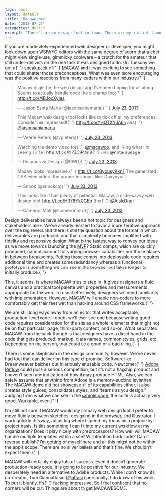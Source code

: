 ```yaml
---
tags: post
layout: default
title: 'Macawesome'
date: '2013-07-25'
categories: design
excerpt: "There's a new design tool in town. These are my initial thoughts."
---
```


<p>
  If you are moderately-experienced web designer or developer, you might look
  down upon WSIWYG editors with the same degree of scorn that a chef might view
  single-use, gimmicky cookware – a crutch for the amateur that still
  under-delivers on the one task it was designed to do. On Tuesday we got a{' '}
  <a href="http://macaw.co/peek/">sneak peek</a> of{' '}
  <a href="http://macaw.co/">MACAW</a>, and it was exciting to see something
  that could shatter those preconceptions. What was even more encouraging was
  the positive reactions from many leaders within our industry.{' '}
</p>

<blockquote class="twitter-tweet">
  <p>
    Macaw might be the web design app I’ve been hoping for all along. Seems to
    actually handle code like a champ too:{' '}
    <a href="http://t.co/MBJocXyles">http://t.co/MBJocXyles</a>
  </p>
  &mdash; Jason Santa Maria (@jasonsantamaria){' '}
  <a href="https://twitter.com/jasonsantamaria/statuses/359682167879647232">
    July 23, 2013
  </a>
</blockquote>

<blockquote class="twitter-tweet">
  <p>
    This Macaw web design tool looks like to tick off all my preferences.
    Consider me impressed!{' '}
    <a href="http://t.co/YHQTXYJA6h">http://t.co/YHQTXYJA6h</a>&#10;&#10;/via{' '}
    <a href="https://twitter.com/jasonsantamaria">@jasonsantamaria</a>
  </p>
  &mdash; Veerle Pieters (@vpieters){' '}
  <a href="https://twitter.com/vpieters/statuses/359690626515746816">
    July 23, 2013
  </a>
</blockquote>

<blockquote class="twitter-tweet">
  <p>
    Watching the demo video for{' '}
    <a href="https://twitter.com/macawco">@macawco</a>, and liking what I’m
    seeing so far: <a href="http://t.co/N7ZCiPVaI3">http://t.co/N7ZCiPVaI3</a>{' '}
    /via <a href="https://twitter.com/notasausage">@notasausage</a>
  </p>
  &mdash; Responsive Design (@RWD){' '}
  <a href="https://twitter.com/RWD/statuses/359681664353447937">
    July 23, 2013
  </a>
</blockquote>

<blockquote class="twitter-tweet">
  <p>
    Macaw looks impressive.{' '}
    <a href="http://t.co/BybusyKknF">http://t.co/BybusyKknF</a> The generated
    CSS even orders the properties how I like. Dayyyyum.
  </p>
  &mdash; Snook (@snookca){' '}
  <a href="https://twitter.com/snookca/statuses/359816258977402883">
    July 23, 2013
  </a>
</blockquote>

<blockquote class="twitter-tweet">
  <p>
    This looks like it has plenty of potential. Macaw, a code-savvy web design
    tool: <a href="http://t.co/HR78YkQGEb">http://t.co/HR78YkQGEb</a> (thx{' '}
    <a href="https://twitter.com/AisleOne">@AisleOne</a>)
  </p>
  &mdash; Cameron Moll (@cameronmoll){' '}
  <a href="https://twitter.com/cameronmoll/statuses/359693065335750658">
    July 23, 2013
  </a>
</blockquote>

<p>
  Design deliverables have always been a hot topic for designers and
  stakeholders alike. We’ve already learned to favor a more iterative approach
  over the big reveal. But there is still the question about the format in which
  deliverables are produced, and that complexity becomes amplified with fidelity
  and responsive design. What is the fastest way to convey our ideas as we move
  towards launching the <abbr title="Minimally Viable Product">MVP</abbr>?
  Static comps, which are quickly produced, cannot account for varying browser
  capabilities nor those places in between breakpoints. Putting those comps into
  deployable code requires additional time and creates some redundancy whereas a
  functional prototype is something we can see in the browser but takes longer
  to initially produce.{' '}
</p>

<p>
  This, it seems, is where MACAW tries to step in. It gives designers a fluid
  canvas and a practical tool palette with properties and measurements
  appropriate for the web. To use it effectively, designers will need
  familiarity with implementation. However, MACAW will enable non-coders to more
  comfortably get their feet wet than hacking around CSS frameworks.{' '}
</p>

<p>
  We are still long ways away from an editor that writes acceptable,
  production-level code. I doubt we’ll ever see one because writing good code
  requires consideration for the site as a whole: elements that might not be on
  that particular page, third-party content, and so-on. What separates MACAW
  from the pack though is that designers have a direct hand in the code that
  gets produced: markup, class names, common styles, grids, etc. Depending on
  the person, that could be a good or a bad thing.{' '}
</p>

<p>
  There is some skepticism in the design community, however. We’ve never had
  tool that can deliver on this type of promise. Software like Dreamweaver
  belches out hilariously unusable code. Newcomer{' '}
  <a href="http://html.adobe.com/edge/reflow/">Adobe Reflow</a> could pose a
  serious competition, but it’s not a flagship product and I haven’t seen any
  indication of how it may produce HTML. Also, we can safely assume that
  anything from Adobe is a memory-sucking leviathan. The MACAW demo did not
  showcase all of its capabilities either. It also creates style guides,
  consolidates styles, and “learns as you design.” Judging from what we can see
  in the <a href="http://macaw.co/peek/sample/">sample page</a>, the code is
  actually very good. Workable, even.{' '}
</p>

<p>
  I’m still not sure if MACAW would my primary web design tool. I prefer to move
  fluidly between sketches, designing in the browser, and Illustrator. I work
  quickly this way, adjusting where I spend my focus on a project-by-project
  basis. Is this something I can fit into my current workflow at my
  organization? Does it play nicely with preprocessors? How well will MACAW
  handle multiple templates within a site? Will iteration bork code? Can it
  reverse publish? I’m getting of myself here and all this might not be within
  the app’s scope. There are no silver bullets and that’s fine. We shouldn’t
  expect them.{' '}
</p>

<p>
  MACAW will certainly enjoy lots of success. Even it doesn’t generate
  production-ready code, it is going to be positive for our industry. We
  desperately need an alternative to Adobe products. While I don’t know its
  co-creator, Tom Giannattasio (<a href="https://twitter.com/attasi">@attasi</a>
  ) personally, I do know of his work. To put it bluntly, it’s{' '}
  <a href="http://attasi.com/experiments/">fucking impressive</a>. So I feel
  confident that no corners will be cut. Things are about to get MACAWESOME.
</p>

<script async src="//platform.twitter.com/widgets.js" charset="utf-8"></script>
